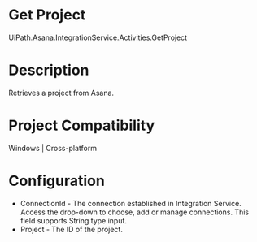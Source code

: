 ﻿# Get Project

UiPath.Asana.IntegrationService.Activities.GetProject

# Description

Retrieves a project from Asana.

# Project Compatibility

Windows | Cross-platform

# Configuration

* ConnectionId - The connection established in Integration Service. Access the drop-down to choose, add or manage connections. This field supports String type input.
* Project - The ID of the project.
